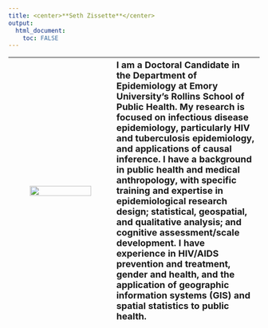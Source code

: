 ```yaml
---
title: <center>**Seth Zissette**</center>
output: 
  html_document:
    toc: FALSE
---
```




| ![](C:/Users/szisset/OneDrive - Emory University/Miscellaneous/seth.zissette/zissette.jpg){width=80%} | <font size=4> I am a Doctoral Candidate in the Department of Epidemiology at Emory University's Rollins School of Public Health. My research is focused on infectious disease epidemiology, particularly HIV and tuberculosis epidemiology, and applications of causal inference. I have a background in public health and medical anthropology, with specific training and expertise in epidemiological research design; statistical, geospatial, and qualitative analysis; and cognitive assessment/scale development. I have experience in HIV/AIDS prevention and treatment, gender and health, and the application of geographic information systems (GIS) and spatial statistics to public health. </font> |
| -------------------------------------------------- |:---------------------------------------------------------------------- | 


